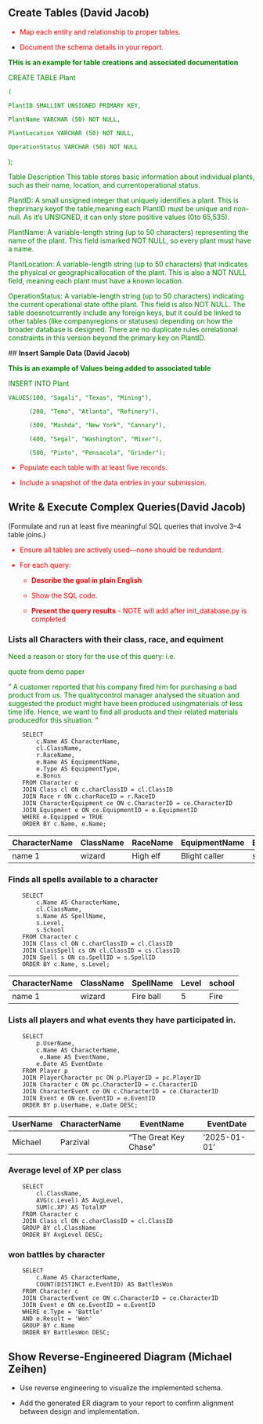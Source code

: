 
## **Create Tables (David Jacob)**

<font color="red">

  - Map each entity and relationship to proper tables.

  - Document the schema details in your report.
</font>

<font color="green">

**THis is an example for table creations
and associated documentation**

  CREATE TABLE Plant

    (

    PlantID SMALLINT UNSIGNED PRIMARY KEY,

    PlantName VARCHAR (50) NOT NULL,

    PlantLocation VARCHAR (50) NOT NULL,

    OperationStatus VARCHAR (50) NOT NULL

  );



Table Description
This table stores basic information about individual plants, such as their name, location, and currentoperational status.

PlantID: A small unsigned integer that uniquely identifies a plant. This is theprimary keyof the table,meaning each PlantID must be unique and non-null. As it's UNSIGNED, it can only store positive values (0to 65,535).

PlantName: A variable-length string (up to 50 characters) representing the name of the plant. This field ismarked NOT NULL, so every plant must have a name.

PlantLocation: A variable-length string (up to 50 characters) that indicates the physical or geographicallocation of the plant. This is also a NOT NULL field, meaning each plant must have a known location.

OperationStatus: A variable-length string (up to 50 characters) indicating the current operational state ofthe plant. This field is also NOT NULL.
The table doesnotcurrently include any foreign keys, but it could be linked to other tables (like companyregions or statuses) depending on how the broader database is designed. There are no duplicate rules orrelational constraints in this version beyond the primary key on PlantID.

</font>
## **Insert Sample Data (David Jacob)**

<font color="green">

**This is an example of Values being added to associated table**

  INSERT INTO Plant

    VALUES(100, "Sagali", "Texas", "Mining"),

          (200, "Tema", "Atlanta", "Refinery"),

          (300, "Mashda", "New York", "Cannary"),

          (400, "Segal", "Washington", "Mixer"),

          (500, "Pinto", "Pensacola", "Grinder");

</font>

<font color="red">

  - Populate each table with at least five records.

  - Include a snapshot of the data entries in your submission.

</font>

## **Write & Execute Complex Queries(David Jacob)**

(Formulate and run at least five meaningful SQL queries that involve 3–4 table joins.)

<font color="red">

* Ensure all tables are actively used—none should be redundant.

* For each query:

     + **Describe the goal in plain English**

     + Show the SQL code.

     + **Present the query results** - NOTE will add after init_database.py is completed

</font>

### Lists all Characters with their class, race, and equiment


<font color="green">

Need a reason or story for the use of this query: i.e.

quote from demo paper

"
A customer reported that his company fired him for purchasing a bad product from us. The qualitycontrol manager analysed the situation and suggested the product might have been produced usingmaterials of less time life. Hence, we want to find all products and their related materials producedfor this situation.
"

</font>

```
    SELECT 
        c.Name AS CharacterName,
        cl.ClassName,
        r.RaceName,
        e.Name AS EquipmentName,
        e.Type AS EquipmentType,
        e.Bonus
    FROM Character c
    JOIN Class cl ON c.charClassID = cl.ClassID
    JOIN Race r ON c.charRaceID = r.RaceID
    JOIN CharacterEquipment ce ON c.CharacterID = ce.CharacterID
    JOIN Equipment e ON ce.EquipmentID = e.EquipmentID
    WHERE e.Equipped = TRUE
    ORDER BY c.Name, e.Name;
```

| CharacterName | ClassName | RaceName |EquipmentName | EquipmentType  | Bonus                         |
|---------------|-----------|----------|--------------|----------------|-------------------------------|
| name 1        |  wizard   | High elf | Blight caller| sword          |None                           |

### Finds all spells available to a character 

```
    SELECT 
        c.Name AS CharacterName,
        cl.ClassName,
        s.Name AS SpellName,
        s.Level,
        s.School
    FROM Character c
    JOIN Class cl ON c.charClassID = cl.ClassID
    JOIN ClassSpell cs ON cl.ClassID = cs.ClassID
    JOIN Spell s ON cs.SpellID = s.SpellID
    ORDER BY c.Name, s.Level;
```

| CharacterName | ClassName | SpellName |Level | school     |
|---------------|-----------|-----------|------|------------|
| name 1        |  wizard   | Fire ball |  5 | Fire         |                  


### Lists all players and what events they have participated in.

```
    SELECT
        p.UserName,
        c.Name AS CharacterName,
         e.Name AS EventName,
        e.Date AS EventDate
    FROM Player p
    JOIN PlayerCharacter pc ON p.PlayerID = pc.PlayerID
    JOIN Character c ON pc.CharacterID = c.CharacterID
    JOIN CharacterEvent ce ON c.CharacterID = ce.CharacterID
    JOIN Event e ON ce.EventID = e.EventID
    ORDER BY p.UserName, e.Date DESC;
```

| UserName | CharacterName |EventName |EventDate |
|----------|-----------|-----------------------|---------------|
| Michael  |  Parzival | "The Great Key Chase" |  '2025-01-01' |      

### Average level of XP per class

```
    SELECT
        cl.ClassName,
        AVG(c.Level) AS AvgLevel,
        SUM(c.XP) AS TotalXP
    FROM Character c
    JOIN Class cl ON c.charClassID = cl.ClassID
    GROUP BY cl.ClassName
    ORDER BY AvgLevel DESC;
```

### won battles by character

```
    SELECT
        c.Name AS CharacterName,
        COUNT(DISTINCT e.EventID) AS BattlesWon
    FROM Character c
    JOIN CharacterEvent ce ON c.CharacterID = ce.CharacterID
    JOIN Event e ON ce.EventID = e.EventID
    WHERE e.Type = 'Battle'
    AND e.Result = 'Won'
    GROUP BY c.Name
    ORDER BY BattlesWon DESC;

```

## **Show Reverse-Engineered Diagram (Michael Zeihen) **

  - Use reverse engineering to visualize the implemented schema.

  - Add the generated ER diagram to your report to confirm alignment between design and implementation.

